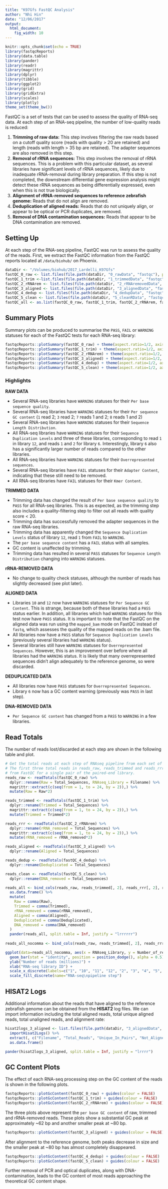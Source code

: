 ```yaml
---
title: "K97Gfs FastQC Analysis"
author: "Nhi Hin"
date: "12/06/2017"
output: 
  html_document: 
    fig_width: 10
---
```


```r
knitr::opts_chunk$set(echo = TRUE)
library(fastqcReports)
library(data.table)
library(pander)
library(readr)
library(magrittr)
library(dplyr)
library(tibble)
library(ggplot2)
library(grid)
library(gridExtra)
library(scales)
library(plotly)
theme_set(theme_bw())
```

FastQC is a set of tests that can be used to assess the quality of RNA-seq data. 
At each step of an RNA-seq pipeline, the number of low-quality reads is reduced:

1. **Trimming of raw data:** This step involves filtering the raw reads based on a cutoff quality score (reads with quality > 20 are retained) and length (reads with length > 35 bp are retained). The adapter sequences are also removed in this step.
2. **Removal of rRNA sequences:** This step involves the removal of rRNA sequences. This is a problem with this particular dataset, as several libraries have significant levels of rRNA sequences, likely due to inadequate rRNA-removal during library preparation. If this step is not completed, the downstream differential gene expression analysis might detect these rRNA sequences as being differentially expressed, even when this is not true biologically. 
3. **Alignment of rRNA-removed sequences to reference zebrafish genome:** Reads that do not align are removed. 
4. **Deduplication of aligned reads:** Reads that do not uniquely align, or appear to be optical or PCR duplicates, are removed.
5. **Removal of DNA contamination sequences:** Reads that appear to be DNA contamination are removed.

## Setting Up
At each step of the RNA-seq pipeline, FastQC was run to assess the quality of the reads. 
First, we extract the FastQC information from the FastQC reports located at `/data/biohub/` on Phoenix.
```r
dataDir <- "/Volumes/biohub/2017_Lardelli_K97Gfs"
fastQC_0_raw <- list.files(file.path(dataDir, "0_rawData", "fastqc"), pattern = ".zip", full.names = TRUE) %>% getFastqcData()
fastQC_1_trim <-list.files(file.path(dataDir, "1_trimmedData", "fastqc"), pattern = ".zip", full.names = TRUE) %>% getFastqcData()
fastQC_2_rRNArem <- list.files(file.path(dataDir, "2_rRNAremovedData", "fastqc"), pattern = ".zip", full.names = TRUE) %>% getFastqcData()
fastQC_3_aligned <- list.files(file.path(dataDir, "3_alignedData", "fastqc"), pattern = ".zip", full.names = TRUE) %>% getFastqcData()
fastQC_4_dedup <- list.files(file.path(dataDir, "4_dedupData", "fastqc"), pattern = ".zip", full.names = TRUE) %>% getFastqcData()
fastQC_5_clean <- list.files(file.path(dataDir, "5_cleanRData", "fastqc"), pattern = ".zip", full.names = TRUE) %>% getFastqcData()
fastQC_all <- as.list(fastQC_0_raw, fastQC_1_trim, fastQC_2_rRNArem, fastQC_3_aligned, fastQC_4_dedup, fastQC_5_clean)
```

## Summary Plots
Summary plots can be produced to summarise the `PASS`, `FAIL` or `WARNING` statuses for each of the FastQC tests for each RNA-seq library:
```r
fastqcReports::plotSummary(fastQC_0_raw) + theme(aspect.ratio=1/2, axis.text.x = element_text(size=6)) 
fastqcReports::plotSummary(fastQC_1_trim) + theme(aspect.ratio=1/2, axis.text.x = element_text(size=6)) 
fastqcReports::plotSummary(fastQC_2_rRNArem) + theme(aspect.ratio=1/2, axis.text.x = element_text(size=6)) 
fastqcReports::plotSummary(fastQC_3_aligned) + theme(aspect.ratio=1/2, axis.text.x = element_text(size=8)) 
fastqcReports::plotSummary(fastQC_4_dedup) + theme(aspect.ratio=1/2, axis.text.x = element_text(size=8)) 
fastqcReports::plotSummary(fastQC_5_clean) + theme(aspect.ratio=1/2, axis.text.x = element_text(size=8)) 
```

### Highlights

**RAW DATA**

- Several RNA-seq libraries have `WARNING` statuses for their `Per base sequence quality`. 
- Several RNA-seq libraries have `WARNING` statuses for their `Per sequence GC content` (`1` read 2; `3` read 2; `7` reads 1 and 2; `8` reads 1 and 2)
- Several RNA-seq libraries have `WARNING` statuses for their `Sequence Length Distribution`.
- All RNA-seq libraries have `WARNING` statuses for their `Sequence Duplication Levels` and three of these libraries, corresponding to read `1` in library `12`, and reads `1` and `2` for library `6`. Interestingly, library `6` also has a significantly larger number of reads compared to the other libraries.
- All RNA-seq libraries have `WARNING` statuses for their `Overrepresented sequences`.
- Several RNA-seq libraries have `FAIL` statuses for their `Adapter Content`, indicating that these still need to be removed.
- All RNA-seq libraries have `FAIL` statuses for their `Kmer Content`. 

**TRIMMED DATA**

- Trimming data has changed the result of `Per base sequence quality` to `PASS` for all RNA-seq libraries. This is as expected, as the trimming step also includes a quality-filtering step to filter out all reads with quality score < 20. 
- Trimming data has successfully removed the adapter sequences in the raw RNA-seq libraries. 
- Trimming data has apparently changed the `Sequence Duplication Levels` status of library `12`, read `1` from `FAIL` to `WARNING`.
- The `per base sequence content` has a `FAIL` status with all samples.
- GC content is unaffected by trimming. 
- Trimming data has resulted in several `PASS` statuses for `Sequence Length Distribution` changing into `WARNING` statuses. 

**rRNA-REMOVED DATA**

- No change to quality check statuses, although the number of reads has slightly decreased (see plot later).

**ALIGNED DATA**

- Libraries `10` and `12` now have `WARNING` statuses for `Per Sequence GC Content`. This is strange, because both of these libraries had a `PASS` status earlier. In addition, all libraries which had `WARNING` statuses for this test now have `PASS` status. It is important to note that the FastQC on the aligned data was run using the `mapped_bam` mode on FastQC instead of `fastq`, which assesses the quality of the mapped reads on the .bam file. 
- All libraries now have a `PASS` status for `Sequence Duplication Levels` (previously several libraries had `WARNING` status).
- Several libraries still have `WARNING` statuses for `Overrepresented Sequences`. However, this is an improvement over before where all libraries had the `WARNING` status. It is likely that many overrepresented sequences didn't align adequately to the reference genome, so were discarded. 

**DEDUPLICATED DATA**

- All libraries now have `PASS` statuses for `Overrepresented Sequences`. 
- Library `6` now has a GC content warning (previously was `PASS` in last step).

**DNA-REMOVED DATA**

- `Per Sequence GC content` has changed from a `PASS` to `WARNING` in a few libraries. 


## Read Totals

The number of reads lost/discarded at each step are shown in the following table and plot.
```r
# Get the total reads at each step of RNAseq pipeline from each set of fastqc reports, and reformat a little. 
# The first three total reads in reads_raw, reads_trimmed and reads_rrr need to be multiplied by 2 since they are
# from FastQC for a single pair of the paired-end library. 
reads_raw <- readTotals(fastQC_0_raw) %>%
  dplyr::rename(Raw = Total_Sequences, RNAseq_Library = Filename) %>%
  magrittr::extract(c(seq(from = 1, to = 24, by = 2)),) %>%
  mutate(Raw = Raw*2)

reads_trimmed <- readTotals(fastQC_1_trim) %>%
  dplyr::rename(Trimmed = Total_Sequences) %>%
  magrittr::extract(c(seq(from = 1, to = 24, by = 2)),) %>%
  mutate(Trimmed = Trimmed*2)

reads_rrr <- readTotals(fastQC_2_rRNArem) %>%
  dplyr::rename(rRNA_removed = Total_Sequences) %>%
  magrittr::extract(c(seq(from = 1, to = 24, by = 2)),) %>%
  mutate(rRNA_removed = rRNA_removed*2)

reads_aligned <- readTotals(fastQC_3_aligned) %>%
  dplyr::rename(Aligned = Total_Sequences)

reads_dedup <- readTotals(fastQC_4_dedup) %>%
  dplyr::rename(Deduplicated = Total_Sequences)

reads_clean <- readTotals(fastQC_5_clean) %>%
  dplyr::rename(DNA_removed = Total_Sequences)

reads_all <- bind_cols(reads_raw, reads_trimmed[, 2], reads_rrr[, 2], reads_aligned[, 2], reads_dedup[, 2], reads_clean[, 2]) %>%
  as.data.frame() %>%
  mutate(
    Raw = comma(Raw), 
    Trimmed = comma(Trimmed),
    rRNA_removed = comma(rRNA_removed),
    Aligned = comma(Aligned),
    Deduplicated = comma(Deduplicated),
    DNA_removed = comma(DNA_removed)
  ) 
  pander(reads_all, split.table = Inf, justify = "lrrrrrr")
  
reads_all_nocomma <- bind_cols(reads_raw, reads_trimmed[, 2], reads_rrr[, 2], reads_aligned[, 2], reads_dedup[, 2], reads_clean[, 2]) %>% melt(id.vars = "RNAseq_Library", variable.name = "RNAseq_pipeline_step", value.name = "Number_of_reads")

ggplot(data=reads_all_nocomma, aes(x = RNAseq_Library, y = Number_of_reads/1e6, fill = RNAseq_pipeline_step)) + 
  geom_bar(stat = "identity", position = position_dodge(), alpha = 0.5) +
  ylab("Number of reads (millions)") + 
  xlab("RNA-seq library ID") +
  scale_x_discrete(labels=c("1", "10", "11", "12", "2", "3", "4", "5", "6", "7", "8", "9")) +
  scale_fill_discrete(name="RNA-seq\npipeline step")
```


## HISAT2 Logs
Additional information about the reads that have aligned to the reference zebrafish genome can be obtained from the **HISAT2** log files. We can import information including the total aligned reads, total unique aligned reads, total unaligned reads, and alignment rate:
```r
hisat2logs_3_aligned <- list.files(file.path(dataDir, "3_alignedData", "info"), pattern = ".info", full.names = TRUE) %>% 
  importHisat2Logs() %>%
  extract(, c("Filename", "Total_Reads", "Unique_In_Pairs", "Not_Aligned", "Alignment_Rate")) %>%
  as.data.frame()

pander(hisat2logs_3_aligned, split.table = Inf, justify = "lrrrr")
```



## GC Content Plots
The effect of each RNA-seq processing step on the GC content of the reads is shown in the following plots. 

```r
fastqcReports::plotGcContent(fastQC_0_raw) + guides(colour = FALSE)
fastqcReports::plotGcContent(fastQC_1_trim) + guides(colour = FALSE)
fastqcReports::plotGcContent(fastQC_2_rRNArem) + guides(colour = FALSE)
```
The three plots above represent the `per base GC content` of raw, trimmed and rRNA-removed reads. These plots show a substantial GC peak at approximately ~62 bp and another smaller peak at ~80 bp. 

```r
fastqcReports::plotGcContent(fastQC_3_aligned) + guides(colour = FALSE)
```
After alignment to the reference genome, both peaks decrease in size and the smaller peak at ~80 bp has almost completely disappeared. 

```r
fastqcReports::plotGcContent(fastQC_4_dedup) + guides(colour = FALSE)
fastqcReports::plotGcContent(fastQC_5_clean) + guides(colour = FALSE)
```
Further removal of PCR and optical duplicates, along with DNA-contamination, leads to the GC content of most reads approaching the theoretical GC content shape. 


